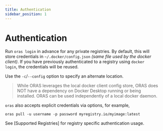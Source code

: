 ```yaml
---
title: Authentication
sidebar_position: 1
---
```


# Authentication

Run `oras login` in advance for any private registries. By default, this will store credentials in `~/.docker/config.json` *(same file used by the docker client)*. If you have previously authenticated to a registry using `docker login`, the credentials will be reused.

Use the `-c`/`--config` option to specify an alternate location.

> While ORAS leverages the local docker client config store, ORAS does NOT have a dependency on Docker Desktop running or being installed. ORAS can be used independently of a local docker daemon.

`oras` also accepts explicit credentials via options, for example,

```
oras pull -u username -p password myregistry.io/myimage:latest
```

See [Supported Registries] for registry specific authentication usage.
